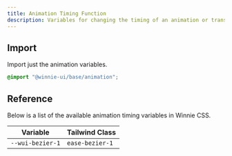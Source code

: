 ```yaml
---
title: Animation Timing Function
description: Variables for changing the timing of an animation or transition
---
```


## Import

Import just the animation variables.

```css
@import "@winnie-ui/base/animation";
```

## Reference

Below is a list of the available animation timing variables in Winnie CSS.

| Variable         | Tailwind Class  |
| ---------------- | --------------- |
| `--wui-bezier-1` | `ease-bezier-1` |
